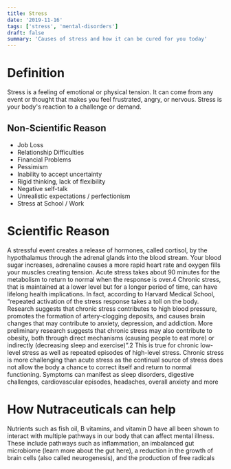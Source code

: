 ```yaml
---
title: Stress
date: '2019-11-16'
tags: ['stress', 'mental-disorders']
draft: false
summary: 'Causes of stress and how it can be cured for you today'
---
```


# Definition

Stress is a feeling of emotional or physical tension. It can come from any event or thought
that makes you feel frustrated, angry, or nervous. Stress is your body's reaction to a
challenge or demand.

## Non-Scientific Reason

- Job Loss
- Relationship Difficulties
- Financial Problems
- Pessimism
- Inability to accept uncertainty
- Rigid thinking, lack of flexibility
- Negative self-talk
- Unrealistic expectations /
  perfectionism
- Stress at School / Work

# Scientific Reason

A stressful event creates a release of hormones, called cortisol, by the
hypothalamus through the adrenal glands into the blood stream. Your
blood sugar increases, adrenaline causes a more rapid heart rate and
oxygen fills your muscles creating tension. Acute stress takes about 90 minutes for the metabolism to return to normal when the response is over.4 Chronic stress, that is maintained at a lower level but for a longer period of time, can have lifelong health implications. In fact, according to Harvard Medical School, “repeated
activation of the stress response takes a toll on the body. Research suggests that chronic
stress contributes to high blood pressure, promotes the formation of artery-clogging
deposits, and causes brain changes that may contribute to anxiety, depression, and
addiction. More preliminary research suggests that chronic stress may also contribute to
obesity, both through direct mechanisms (causing people to eat more) or indirectly
(decreasing sleep and exercise)”.2 This is true for chronic low-level stress as well as
repeated episodes of high-level stress. Chronic stress is more challenging than acute
stress as the continual source of stress does not allow the body a chance to correct itself
and return to normal functioning. Symptoms can manifest as sleep disorders, digestive
challenges, cardiovascular episodes, headaches, overall anxiety and more

# How Nutraceuticals can help

Nutrients such as fish oil, B vitamins, and vitamin D have all been shown to interact with
multiple pathways in our body that can affect mental illness. These include pathways such
as inflammation, an imbalanced gut microbiome (learn more about the gut here), a
reduction in the growth of brain cells (also called neurogenesis), and the production of
free radicals
